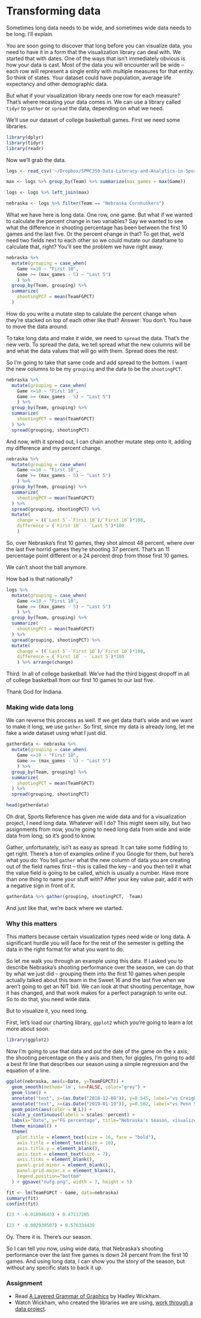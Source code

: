# Transforming data

Sometimes long data needs to be wide, and sometimes wide data needs to be long. I'll explain.

You are soon going to discover that long before you can visualize data, you need to have it in a form that the visualization library can deal with. We started that with dates. One of the ways that isn't immediately obvious is how your data is cast. Most of the data you will encounter will be wide -- each row will represent a single entity with multiple measures for that entity. So think of states. Your dataset could have population, average life expectancy and other demographic data. 

But what if your visualization library needs one row for each measure? That's where recasting your data comes in. We can use a library called `tidyr` to `gather` or `spread` the data, depending on what we need.

We'll use our dataset of college basketball games. First we need some libraries. 

```r
library(dplyr)
library(tidyr)
library(readr)
```

Now we'll grab the data. 

```r
logs <- read_csv('~/Dropbox/SPMC350-Data-Literacy-and-Analytics-in-Sports/logs.csv')
```

```r
max <- logs %>% group_by(Team) %>% summarize(max_games = max(Game))
```

```r
logs <- logs %>% left_join(max)
```


```r
nebraska <- logs %>% filter(Team == "Nebraska Cornhuskers")
```

What we have here is long data. One row, one game. But what if we wanted to calculate the percent change in two variables? Say we wanted to see what the difference in shooting percentage has been between the first 10 games and the last five. Or the percent change in that? To get that, we'd need two fields next to each other so we could mutate our dataframe to calculate that, right? You'll see the problem we have right away. 

```r
nebraska %>% 
  mutate(grouping = case_when(
    Game <=10 ~ "First 10",
    Game >= (max_games - 5) ~ "Last 5")
    ) %>%
  group_by(Team, grouping) %>%
  summarize(
    shootingPCT = mean(TeamFGPCT)
  )
```
How do you write a mutate step to calulate the percent change when they're stacked on top of each other like that? Answer: You don't. You have to move the data around. 

To take long data and make it wide, we need to `spread` the data. That's the new verb. To spread the data, we tell spread what the new columns will be and what the data values that will go with them. Spread does the rest. 

So I'm going to take that same code and add spread to the bottom. I want the new columns to be my `grouping` and the data to be the `shootingPCT`.

```r
nebraska %>% 
  mutate(grouping = case_when(
    Game <=10 ~ "First 10",
    Game >= (max_games - 5) ~ "Last 5")
    ) %>%
  group_by(Team, grouping) %>%
  summarize(
    shootingPCT = mean(TeamFGPCT)
  ) %>% 
  spread(grouping, shootingPCT) 
```

And now, with it spread out, I can chain another mutate step onto it, adding my difference and my percent change. 

```r
nebraska %>% 
  mutate(grouping = case_when(
    Game <=10 ~ "First 10",
    Game >= (max_games - 5) ~ "Last 5")
    ) %>%
  group_by(Team, grouping) %>%
  summarize(
    shootingPCT = mean(TeamFGPCT)
  ) %>% 
  spread(grouping, shootingPCT) %>%
  mutate(
    change = ((`Last 5`-`First 10`)/`First 10`)*100,
    difference = (`First 10` - `Last 5`)*100
    )
```
So, over Nebraska's first 10 games, they shot almost 48 percent, where over the last five horrid games they're shooting 37 percent. That's an 11 percentage point different or a 24 percent drop from those first 10 games. 

We can't shoot the ball anymore.

How bad is that nationally? 

```r
logs %>% 
  mutate(grouping = case_when(
    Game <=10 ~ "First 10",
    Game >= (max_games - 5) ~ "Last 5")
    ) %>%
  group_by(Team, grouping) %>%
  summarize(
    shootingPCT = mean(TeamFGPCT)
  ) %>% 
  spread(grouping, shootingPCT) %>%
  mutate(
    change = ((`Last 5`-`First 10`)/`First 10`)*100,
    difference = (`First 10` - `Last 5`)*100
    ) %>% arrange(change)
```

Third. In all of college basketball. We've had the third biggest dropoff in all of college basketball from our first 10 games to our last five.

Thank God for Indiana.

### Making wide data long

We can reverse this process as well. If we get data that's wide and we want to make it long, we use `gather`. So first, since my data is already long, let me fake a wide dataset using what I just did. 

```r
gatherdata <- nebraska %>% 
  mutate(grouping = case_when(
    Game <=10 ~ "First 10",
    Game >= (max_games - 5) ~ "Last 5")
    ) %>%
  group_by(Team, grouping) %>%
  summarize(
    shootingPCT = mean(TeamFGPCT)
  ) %>% 
  spread(grouping, shootingPCT)
```

```r
head(gatherdata)
```

Oh drat, Sports Reference has given me wide data and for a visualization project, I need long data. Whatever will I do? This might seem silly, but two assignments from now, you're going to need long data from wide and wide data from long, so it's good to know. 

Gather, unfortunately, isn't as easy as spread. It can take some fiddling to get right. There's a ton of examples online if you Google for them, but here's what you do: You tell `gather` what the new column of data you are creating out of the field names first -- this is called the key -- and you then tell it what the value field is going to be called, which is usually a number. Have more than one thing to name your stuff with? After your key value pair, add it with a negative sign in front of it. 

```r
gatherdata %>% gather(grouping, shootingPCT, -Team)
```

And just like that, we're back where we started. 

### Why this matters

This matters because certain visualization types need wide or long data. A significant hurdle you will face for the rest of the semester is getting the data in the right format for what you want to do. 

So let me walk you through an example using this data. If I asked you to describe Nebraska's shooting performance over the season, we can do that by what we just did -- grouping them into the first 10 games when people actually talked about this team in the Sweet 16 and the last five when we aren't going to get an NIT bid. We can look at that shooting percentage, how it has changed, and that work makes for a perfect paragraph to write out. So to do that, you need wide data. 

But to visualize it, you need long. 

First, let's load our charting library, `ggplot2` which you're going to learn a lot more about soon.

```r
library(ggplot2)
```

Now I'm going to use that data and put the date of the game on the x axis, the shooting percentage on the y axis and then, for giggles, I'm going to add a best fit line that describes our season using a simple regression and the equation of a line. 

```r
ggplot(nebraska, aes(x=Date, y=TeamFGPCT)) + 
  geom_smooth(method='lm', se=FALSE, color="grey") + 
  geom_line() + 
  annotate("text", x=(as.Date("2018-12-08")), y=0.545, label="vs Creighton") + 
  annotate("text", x=(as.Date("2019-01-10")), y=0.502, label="vs Penn State") + 
  geom_point(aes(color = W_L)) + 
  scale_y_continuous(labels = scales::percent) + 
  labs(x="Date", y="FG percentage", title="Nebraska's season, visualized", subtitle="As the season goes by, the Huskers are getting worse at shooting the ball.", caption="Source: NCAA | By Matt Waite", color = "Outcome") +
  theme_minimal() + 
  theme(
    plot.title = element_text(size = 16, face = "bold"),
    axis.title = element_text(size = 10),
    axis.title.y = element_blank(),
    axis.text = element_text(size = 7),
    axis.ticks = element_blank(),
    panel.grid.minor = element_blank(),
    panel.grid.major.x = element_blank(),
    legend.position="bottom"
  ) + ggsave("nufg.png", width = 7, height = 5)
```

```r
fit <- lm(TeamFGPCT ~ Game, data=nebraska)
summary(fit)
confint(fit)
```

```r
(23 * -0.01094643) + 0.47117205
```

```r
(23 * -0.002939507) + 0.576334439
```




Oy. There it is. There's our season.

So I can tell you now, using wide data, that Nebraska's shooting performance over the last five games is down 24 percent from the first 10 games. And using long data, I can show you the story of the season, but without any specific stats to back it up. 

### Assignment

* Read [A Layered Grammar of Graphics](https://byrneslab.net/classes/biol607/readings/wickham_layered-grammar.pdf) by Hadley Wickham. 
* Watch Wickham, who created the libraries we are using, [work through a data project](https://www.youtube.com/watch?v=go5Au01Jrvs). 

